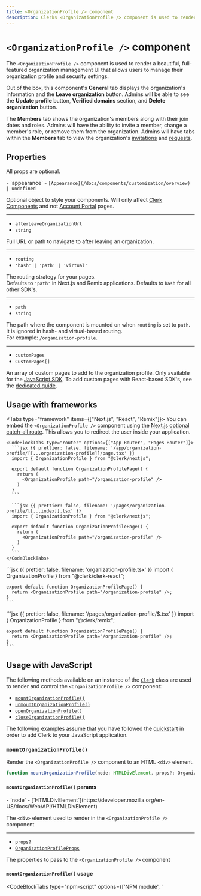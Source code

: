 ```yaml
---
title: <OrganizationProfile /> component
description: Clerks <OrganizationProfile /> component is used to render a beautiful, full-featured organization management UI that allows users to manage their organization profile and security settings.
---
```


# `<OrganizationProfile />` component

<Images
  width={940}
  height={764}
  src="/docs/images/ui-components/organization-profile.svg"
  alt="Clerk's <OrganizationProfile /> component renders a full-featured organization management UI that allows users to manage their organization profile and security settings."
/>

The `<OrganizationProfile />` component is used to render a beautiful, full-featured organization management UI that allows users to manage their organization profile and security settings.

Out of the box, this component's **General** tab displays the organization's information and the **Leave organization** button. Admins will be able to see the **Update profile** button, **Verified domains** section, and **Delete organization** button.

The **Members** tab shows the organization's members along with their join dates and roles. Admins will have the ability to invite a member, change a member's role, or remove them from the organization. Admins will have tabs within the **Members** tab to view the organization's [invitations](/docs/organizations/overview#organization-invitations) and [requests](/docs/organizations/overview#membership-requests).

## Properties

All props are optional.

<Properties>
  - `appearance`
  - <code>[Appearance](/docs/components/customization/overview) | undefined</code>

  Optional object to style your components. Will only affect [Clerk Components](/docs/components/overview) and not [Account Portal](/docs/account-portal/overview) pages.

  ---

  - `afterLeaveOrganizationUrl`
  - `string`

  Full URL or path to navigate to after leaving an organization.

  ---

  - `routing`
  - `'hash' | 'path' | 'virtual'`

  The routing strategy for your pages. <br />Defaults to `'path'` in Next.js and Remix applications. Defaults to `hash` for all other SDK's.

  ---

  - `path`
  - `string`

  The path where the component is mounted on when `routing` is set to `path`. It is ignored in hash- and virtual-based routing.<br />For example: `/organization-profile`.

  ---

  - `customPages`
  - `CustomPages[]`

  An array of custom pages to add to the organization profile. Only available for the [JavaScript SDK](/docs/references/javascript/overview). To add custom pages with React-based SDK's, see the [dedicated guide](/docs/components/customization/organization-profile).
</Properties>

## Usage with frameworks

<Tabs type="framework" items={["Next.js", "React", "Remix"]}>
  <Tab>
    You can embed the `<OrganizationProfile />` component using the [Next.js optional catch-all route](https://nextjs.org/docs/pages/building-your-application/routing/dynamic-routes#optional-catch-all-routes). This allows you to redirect the user inside your application.

    <CodeBlockTabs type="router" options={["App Router", "Pages Router"]}>
      ```jsx {{ prettier: false, filename: '/app/organization-profile/[[...organization-profile]]/page.tsx' }}
      import { OrganizationProfile } from "@clerk/nextjs";

      export default function OrganizationProfilePage() {
        return (
          <OrganizationProfile path="/organization-profile" />
        )
      }
      ```

      ```jsx {{ prettier: false, filename: '/pages/organization-profile/[[...index]].tsx' }}
      import { OrganizationProfile } from "@clerk/nextjs";

      export default function OrganizationProfilePage() {
        return (
          <OrganizationProfile path="/organization-profile" />
        )
      }
      ```
    </CodeBlockTabs>
  </Tab>

  <Tab>
    ```jsx {{ prettier: false, filename: 'organization-profile.tsx' }}
    import { OrganizationProfile } from "@clerk/clerk-react";

    export default function OrganizationProfilePage() {
      return <OrganizationProfile path="/organization-profile" />;
    }
    ```
  </Tab>

  <Tab>
    ```jsx {{ prettier: false, filename: '/pages/organization-profile/$.tsx' }}
    import { OrganizationProfile } from "@clerk/remix";

    export default function OrganizationProfilePage() {
      return <OrganizationProfile path="/organization-profile" />;
    }
    ```
  </Tab>
</Tabs>

## Usage with JavaScript

The following methods available on an instance of the [`Clerk`](/docs/references/javascript/clerk/clerk) class are used to render and control the `<OrganizationProfile />` component:

- [`mountOrganizationProfile()`](#mount-organization-profile)
- [`unmountOrganizationProfile()`](#unmount-organization-profile)
- [`openOrganizationProfile()`](#open-organization-profile)
- [`closeOrganizationProfile()`](#close-organization-profile)

The following examples assume that you have followed the [quickstart](/docs/quickstarts/javascript) in order to add Clerk to your JavaScript application.

### <code>mountOrganization<wbr />Profile()</code>

Render the `<OrganizationProfile />` component to an HTML `<div>` element.

```typescript {{ prettier: false }}
function mountOrganizationProfile(node: HTMLDivElement, props?: OrganizationProfileProps): void;
```

#### `mountOrganizationProfile()` params

<Properties>
  - `node`
  - [`HTMLDivElement`](https://developer.mozilla.org/en-US/docs/Web/API/HTMLDivElement)

  The `<div>` element used to render in the `<OrganizationProfile />` component

  ---

  - `props?`
  - [`OrganizationProfileProps`](#properties)

  The properties to pass to the `<OrganizationProfile />` component
</Properties>

#### `mountOrganizationProfile()` usage

<CodeBlockTabs type="npm-script" options={['NPM module', '<script>']}>
  ```js {{ prettier: false, filename: 'main.js', mark: [14] }}
  import { Clerk } from '@clerk/clerk-js';

  // Initialize Clerk with your Clerk publishable key
  const clerk = new Clerk('{{pub_key}}');
  await clerk.load();

  document.getElementById("app").innerHTML = `
    <div id="organization-profile"></div>
  `;

  const orgProfileDiv =
    document.getElementById("organization-profile");

  clerk.mountOrganizationProfile(orgProfileDiv);
  ```

  ```html {{ prettier: false, filename: 'index.html', mark: [21] }}
  <!-- Add a <div id="organization-profile"> element to your HTML -->
  <div id="organization-profile"></div>

  <!-- Initialize Clerk with your
  Clerk Publishable key and Frontend API URL -->
  <script
    async
    crossorigin="anonymous"
    data-clerk-publishable-key="{{pub_key}}"
    src="https://{{fapi_url}}/npm/@clerk/clerk-js@latest/dist/clerk.browser.js"
    type="text/javascript"
  ></script>

  <script>
    window.addEventListener("load", async function () {
      await Clerk.load();

      const orgProfileDiv =
        document.getElementById('organization-profile');

      Clerk.mountOrganizationProfile(orgProfileDiv);
    });
  </script>
  ```
</CodeBlockTabs>

### <code>unmountOrganization<wbr />Profile()</code>

Unmount and run cleanup on an existing `<OrganizationProfile />` component instance.

```typescript {{ prettier: false }}
function unmountOrganizationProfile(node: HTMLDivElement): void;
```

#### `unmountOrganizationProfile()` params

<Properties>
  - `node`
  - [`HTMLDivElement`](https://developer.mozilla.org/en-US/docs/Web/API/HTMLDivElement)

  The container `<div>` element with a rendered `<OrganizationProfile />` component instance.
</Properties>

#### `unmountOrganizationProfile()` usage

<CodeBlockTabs type="npm-script" options={['NPM module', '<script>']}>
  ```js {{ prettier: false, filename: 'main.js', mark: [18] }}
  import { Clerk } from '@clerk/clerk-js';

  // Initialize Clerk with your Clerk publishable key
  const clerk = new Clerk('{{pub_key}}');
  await clerk.load();

  document.getElementById('app').innerHTML = `
    <div id="organization-profile"></div>
  `

  const orgProfileDiv =
    document.getElementById('organization-profile');

  clerk.mountOrganizationProfile(orgProfileDiv);

  // ...

  clerk.unmountOrganizationProfile(orgProfileDiv);
  ```

  ```html {{ prettier: false, filename: 'index.html', mark: [25] }}
  <!-- Add a <div id="organization-profile"> element to your HTML -->
  <div id="organization-profile"></div>

  <!-- Initialize Clerk with your
  Clerk Publishable key and Frontend API URL -->
  <script
    async
    crossorigin="anonymous"
    data-clerk-publishable-key="{{pub_key}}"
    src="https://{{fapi_url}}/npm/@clerk/clerk-js@latest/dist/clerk.browser.js"
    type="text/javascript"
  ></script>

  <script>
    window.addEventListener("load", async function () {
      await Clerk.load();

      const orgProfileDiv =
        document.getElementById('organization-profile');

      Clerk.mountOrganizationProfile(orgProfileDiv);

      // ...

      Clerk.unmountOrganizationProfile(orgProfileDiv);
    });
  </script>
  ```
</CodeBlockTabs>

### `openOrganizationProfile()`

Opens the `<OrganizationProfile />` component as an overlay at the root of your HTML `body` element.

```typescript {{ prettier: false }}
function openOrganizationProfile(props?: OrganizationProfileProps): void;
```

#### `openOrganizationProfile()` params

<Properties>
  - `props?`
  - [`OrganizationProfileProps`](#properties)

  The properties to pass to the `<OrganizationProfile />` component
</Properties>

#### `openOrganizationProfile()` usage

<CodeBlockTabs type="npm-script" options={['NPM module', '<script>']}>
  ```js {{ prettier: false, filename: 'main.js', mark: [14] }}
  import { Clerk } from '@clerk/clerk-js';

  // Initialize Clerk with your Clerk publishable key
  const clerk = new Clerk('{{pub_key}}');
  await clerk.load();

  document.getElementById('app').innerHTML = `
    <div id="organization-profile"></div>
  `

  const orgProfileDiv =
    document.getElementById('organization-profile');

  clerk.openOrganizationProfile(orgProfileDiv);
  ```

  ```html {{ prettier: false, filename: 'index.html', mark: [21] }}
  <!-- Add a <div id="organization-profile"> element to your HTML -->
  <div id="organization-profile"></div>

  <!-- Initialize Clerk with your
  Clerk Publishable key and Frontend API URL -->
  <script
    async
    crossorigin="anonymous"
    data-clerk-publishable-key="{{pub_key}}"
    src="https://{{fapi_url}}/npm/@clerk/clerk-js@latest/dist/clerk.browser.js"
    type="text/javascript"
  ></script>

  <script>
    window.addEventListener("load", async function () {
      await Clerk.load();

      const orgProfileDiv =
        document.getElementById('organization-profile');

      Clerk.openOrganizationProfile(orgProfileDiv);
    });
  </script>
  ```
</CodeBlockTabs>

### `closeOrganizationProfile()`

Closes the organization profile overlay.

```typescript {{ prettier: false }}
function closeOrganizationProfile(): void;
```

#### `closeOrganizationProfile()` usage

<CodeBlockTabs type="npm-script" options={['NPM module', '<script>']}>
  ```js {{ prettier: false, filename: 'main.js', mark: [14] }}
  import { Clerk } from '@clerk/clerk-js';

  // Initialize Clerk with your Clerk publishable key
  const clerk = new Clerk('{{pub_key}}');
  await clerk.load();

  document.getElementById('app').innerHTML = `
    <div id="organization-profile"></div>
  `

  const orgProfileDiv =
    document.getElementById('organization-profile');

  clerk.closeOrganizationProfile(orgProfileDiv);
  ```

  ```html {{ prettier: false, filename: 'index.html', mark: [21] }}
  <!-- Add a <div id="organization-profile"> element to your HTML -->
  <div id="organization-profile"></div>

  <!-- Initialize Clerk with your
  Clerk Publishable key and Frontend API URL -->
  <script
    async
    crossorigin="anonymous"
    data-clerk-publishable-key="{{pub_key}}"
    src="https://{{fapi_url}}/npm/@clerk/clerk-js@latest/dist/clerk.browser.js"
    type="text/javascript"
  ></script>

  <script>
    window.addEventListener("load", async function () {
      await Clerk.load();

      const orgProfileDiv =
        document.getElementById('organization-profile');

      Clerk.closeOrganizationProfile(orgProfileDiv);
    });
  </script>
  ```
</CodeBlockTabs>

## Customization

To learn about how to customize Clerk components, see the [customization documentation](/docs/components/customization/overview).

In addition, you also can add custom pages and links to the `<OrganizationProfile />` navigation sidebar. For more information, refer to the [Custom Pages](/docs/components/customization/organization-profile) documentation.
